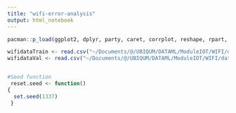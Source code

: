 ```yaml
---
title: "wifi-error-analysis"
output: html_notebook
---
```

``` r
pacman::p_load(ggplot2, dplyr, party, caret, corrplot, reshape, rpart, rattle, psych, tidyr, stringr, randomForest, tictoc, plotly, readr,h2o, rstudioapi, randomForest)

wifidataTrain <- read.csv("~/Documents/@/UBIQUM/DATAML/ModuleIOT/WIFI/datasets/wifidataTrainPreprocessed.csv")
wifidataVal <- read.csv("~/Documents/@/UBIQUM/DATAML/ModuleIOT/WIFI/datasets/validationData.csv")


#Seed function
 reset.seed <- function()
{
  set.seed(1337)
 }
 
 
 ```
